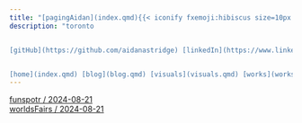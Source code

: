 ```yaml
---
title: "[pagingAidan](index.qmd){{< iconify fxemoji:hibiscus size=10px >}}"
description: "toronto


[gitHub](https://github.com/aidanastridge) [linkedIn](https://www.linkedin.com/in/aidanastridge/) [x](https://x.com/aidanastridge) [email](mailto:astridgeaidan@gmail.com)   


[home](index.qmd) [blog](blog.qmd) [visuals](visuals.qmd) [works](works.qmd)"
---
```



[funspotr / 2024-08-21](https://github.com/aidanastridge/funspotr/blob/main/Rplot.png)  
[worldsFairs / 2024-08-21](https://github.com/aidanastridge/worlds-fairs/blob/main/plot.jpg) 


